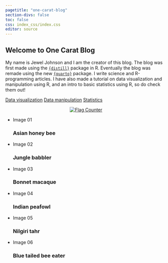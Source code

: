 ```yaml
---
pagetitle: "one-carat-blog"
section-divs: false
toc: false
css: index_css/index.css
editor: source
---
```

<div class="main">
## Welcome to One Carat Blog

My name is Jewel Johnson and I am the creator of this blog. The blog was first made using the [`{distill}`](https://rstudio.github.io/distill/) package in R. Eventually the blog was remade using the new [`{quarto}`](https://quarto.org/) package. I write science and R-programming articles. I have also made a tutorial on data visualization and manipulation using R, and an intro to basic statistics using R, so do check them out!

::: {.hero-buttons}
[Data visualization](https://jeweljohnsonj.github.io/one-carat-blog/articles/data_viz/project1.html){#btn-index .btn-action .btn .btn-success .btn-lg role="button"}
[Data manipulation](https://jeweljohnsonj.github.io/one-carat-blog/articles/data_man/project5.html){#btn-index .btn-action .btn .btn-success .btn-lg role="button"}
[Statistics](https://jeweljohnsonj.github.io/one-carat-blog/articles/stat/project1.html){#btn-index .btn-action .btn .btn-success .btn-lg role="button"}
:::

<center>        
<a href="https://info.flagcounter.com/ynrK"><img src="https://s11.flagcounter.com/count2/ynrK/bg_000000/txt_FFFFFF/border_F0F0F0/columns_3/maxflags_9/viewers_0/labels_1/pageviews_1/flags_0/percent_0/" alt="Flag Counter" border="0"></a>
</center>
</div>

<ul class="cb-slideshow">
  <li><span>Image 01</span><div><h3>Asian honey bee</h3></div></li>
  <li><span>Image 02</span><div><h3>Jungle babbler</h3></div></li>
  <li><span>Image 03</span><div><h3>Bonnet macaque</h3></div></li>
  <li><span>Image 04</span><div><h3>Indian peafowl</h3></div></li>
  <li><span>Image 05</span><div><h3>Nilgiri tahr</h3></div></li>
  <li><span>Image 06</span><div><h3>Blue tailed bee eater</h3></div></li>
</ul>